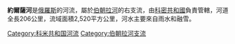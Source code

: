 {{Unreferenced|time=2014-05-21T09:57:22+00:00}}
'''約爾薩河'''是[[俄羅斯|俄羅斯]]的河流，屬於[[伯朝拉河|伯朝拉河]]的右支流，由[[科密共和國|科密共和國]]負責管轄，河道全長206公里，流域面積2,520平方公里，河水主要來自雨水和融雪。

{{Russia-geo-stub}}
[[Category:科米共和国河流|Category:科米共和国河流]]
[[Category:伯朝拉河支流|Category:伯朝拉河支流]]